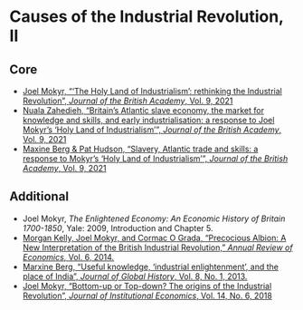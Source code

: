 # Causes of the Industrial Revolution, II

## Core

+ [Joel Mokyr, "'The Holy Land of Industrialism': rethinking the Industrial Revolution", *Journal of the British Academy*, Vol. 9, 2021](https://www.thebritishacademy.ac.uk/publishing/journal-british-academy/9/the-holy-land-of-industrialism-rethinking-the-industrial-revolution/)
+ [Nuala Zahedieh, "Britain's Atlantic slave economy, the market for knowledge and skills, and early industrialisation: a response to Joel Mokyr's 'Holy Land of Industrialism'", *Journal of the British Academy*, Vol. 9, 2021](https://www.thebritishacademy.ac.uk/publishing/journal-british-academy/9/britains-atlantic-slave-economy-market-knowledge-early-industrialisation/)
+ [Maxine Berg & Pat Hudson, "Slavery, Atlantic trade and skills: a response to Mokyr's 'Holy Land of Industrialism'", *Journal of the British Academy*, Vol. 9, 2021](https://www.thebritishacademy.ac.uk/publishing/journal-british-academy/9/slavery-atlantic-trade-skills/)

## Additional

+ Joel Mokyr, *The Enlightened Economy: An Economic History of Britain 1700-1850*, Yale: 2009, Introduction and Chapter 5. 
+ [Morgan Kelly, Joel Mokyr, and Cormac O Grada, "Precocious Albion: A New Interpretation of the British Industrial Revolution," *Annual Review of Economics*, Vol. 6, 2014.](https://www.annualreviews.org/doi/abs/10.1146/annurev-economics-080213-041042)
+ [Marxine Berg, "Useful knowledge, 'industrial enlightenment', and the place of India", *Journal of Global History*, Vol. 8, No. 1, 2013.](https://www.cambridge.org/core/product/identifier/S1740022813000077/type/journal_article)
+ [Joel Mokyr, "Bottom-up or Top-down? The origins of the Industrial Revolution", *Journal of Institutional Economics*, Vol. 14, No. 6, 2018](https://www.cambridge.org/core/product/identifier/S174413741700042X/type/journal_article)

